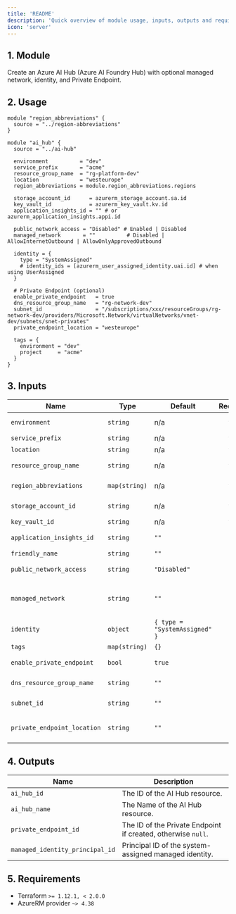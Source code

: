 ```yaml
---
title: 'README'
description: 'Quick overview of module usage, inputs, outputs and requirements.'
icon: 'server'
---
```


## 1. Module
Create an Azure AI Hub (Azure AI Foundry Hub) with optional managed network, identity, and Private Endpoint.

## 2. Usage
```hcl
module "region_abbreviations" {
  source = "../region-abbreviations"
}

module "ai_hub" {
  source = "../ai-hub"

  environment          = "dev"
  service_prefix       = "acme"
  resource_group_name  = "rg-platform-dev"
  location             = "westeurope"
  region_abbreviations = module.region_abbreviations.regions

  storage_account_id      = azurerm_storage_account.sa.id
  key_vault_id            = azurerm_key_vault.kv.id
  application_insights_id = "" # or azurerm_application_insights.appi.id

  public_network_access = "Disabled" # Enabled | Disabled
  managed_network       = ""          # Disabled | AllowInternetOutbound | AllowOnlyApprovedOutbound

  identity = {
    type = "SystemAssigned"
    # identity_ids = [azurerm_user_assigned_identity.uai.id] # when using UserAssigned
  }

  # Private Endpoint (optional)
  enable_private_endpoint   = true
  dns_resource_group_name   = "rg-network-dev"
  subnet_id                 = "/subscriptions/xxx/resourceGroups/rg-network-dev/providers/Microsoft.Network/virtualNetworks/vnet-dev/subnets/snet-privates"
  private_endpoint_location = "westeurope"

  tags = {
    environment = "dev"
    project     = "acme"
  }
}
```

## 3. Inputs
| Name | Type | Default | Required | Description |
|------|------|---------|:--------:|-------------|
| `environment` | `string` | n/a | yes | Environment project (dev, qua or prd). |
| `service_prefix` | `string` | n/a | yes | Prefix or name of the project. |
| `location` | `string` | n/a | yes | Azure region. |
| `resource_group_name` | `string` | n/a | yes | Resource group in which to create the AI Hub. |
| `region_abbreviations` | `map(string)` | n/a | yes | Map of Azure locations to abbreviations. |
| `storage_account_id` | `string` | n/a | yes | ID of an existing Storage Account. |
| `key_vault_id` | `string` | n/a | yes | ID of an existing Key Vault. |
| `application_insights_id` | `string` | `""` | no | Optional Application Insights resource ID. |
| `friendly_name` | `string` | `""` | no | Optional friendly display name. |
| `public_network_access` | `string` | `"Disabled"` | no | Public network access (Enabled, Disabled). |
| `managed_network` | `string` | `""` | no | Managed network isolation mode (Disabled, AllowInternetOutbound, AllowOnlyApprovedOutbound). |
| `identity` | `object` | `{ type = "SystemAssigned" }` | no | Managed identity configuration. |
| `tags` | `map(string)` | `{}` | no | Optional tags. |
| `enable_private_endpoint` | `bool` | `true` | no | Create a private endpoint to resource. |
| `dns_resource_group_name` | `string` | `""` | no | DNS zone resource group for the private endpoint. |
| `subnet_id` | `string` | `""` | no | Subnet ID for the private endpoint. |
| `private_endpoint_location` | `string` | `""` | no | Location to deploy the Private Endpoint; falls back to module location when empty. |

## 4. Outputs
| Name | Description |
|------|-------------|
| `ai_hub_id` | The ID of the AI Hub resource. |
| `ai_hub_name` | The Name of the AI Hub resource. |
| `private_endpoint_id` | The ID of the Private Endpoint if created, otherwise `null`. |
| `managed_identity_principal_id` | Principal ID of the system-assigned managed identity. |

## 5. Requirements
- Terraform `>= 1.12.1, < 2.0.0`
- AzureRM provider `~> 4.38`


